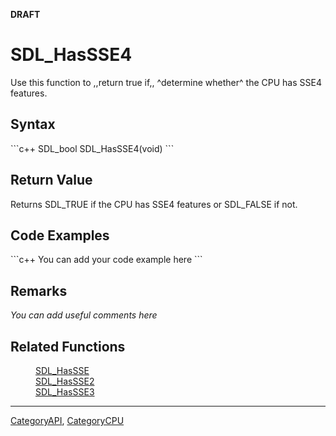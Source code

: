 <!-- pragma section-numbers off -->
<!-- pragma camelcase off -->
'''DRAFT'''

= SDL_HasSSE4 =
Use this function to ,,return true if,, ^determine whether^ the CPU has SSE4 features.


== Syntax ==
```c++
SDL_bool SDL_HasSSE4(void)
```

== Return Value ==
Returns SDL_TRUE if the CPU has SSE4 features or SDL_FALSE if not.

== Code Examples ==
```c++
You can add your code example here
```

== Remarks ==
''You can add useful comments here''

== Related Functions ==
:[[SDL_HasSSE]]
:[[SDL_HasSSE2]]
:[[SDL_HasSSE3]]

----
[[CategoryAPI]], [[CategoryCPU]]
